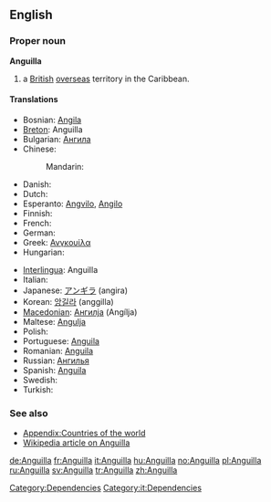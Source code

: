 {{also|anguilla}}
==English==

===Proper noun===
'''Anguilla'''

# a [[British]] [[overseas]] territory in the Caribbean.

====Translations====
{{trans-top|British overseas territory in the Caribbean}}
* Bosnian: [[Angila]] {{f}}
* [[Breton]]: Anguilla
* Bulgarian: [[Ангила]]
* Chinese:
*: Mandarin: {{t|cmn|安圭拉|tr=Anguīlā|sc=Hani}}
* Danish: {{t-|da|Anguilla}}
* Dutch: {{t-|nl|Anguilla}}
* Esperanto: [[Angvilo]], [[Angilo]]
* Finnish: {{t-|fi|Anguilla}}
* French: {{t+|fr|Anguilla}}
* German: {{t+|de|Anguilla}}
* Greek: [[Ανγκουίλα]]
* Hungarian: {{t+|hu|Anguilla}}
{{trans-mid}}
* [[Interlingua]]: Anguilla
* Italian: {{t+|it|Anguilla}}
* Japanese: [[アンギラ]] (angira)
* Korean: [[앙길라]] (anggilla)
* [[Macedonian]]: [[Ангилја]] (Angílja) {{f}}
* Maltese: [[Angulja]]
* Polish: {{t+|pl|Anguilla}}
* Portuguese: [[Anguila]]
* Romanian: [[Anguila]] {{f}}
* Russian: [[Ангилья]]
* Spanish: [[Anguila]]
* Swedish: {{t+|sv|Anguilla}}
* Turkish: {{t+|tr|Anguilla}}
{{trans-bottom}}

===See also===

* [[Appendix:Countries of the world]]
* [[w:Anguilla|Wikipedia article on Anguilla]]

[[Category:Dependencies]]
[[Category:it:Dependencies]]

[[de:Anguilla]]
[[fr:Anguilla]]
[[it:Anguilla]]
[[hu:Anguilla]]
[[no:Anguilla]]
[[pl:Anguilla]]
[[ru:Anguilla]]
[[sv:Anguilla]]
[[tr:Anguilla]]
[[zh:Anguilla]]